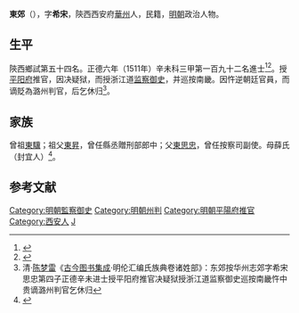{{明清人物信息框
| 姓名 = 東郊
| 原名 =
| 圖片名稱= 
| 圖片大小 =
| 圖片說明 = 
| 最高職務 = 浙江道監察御史
| 國家 = 大明 
| 爵位 =
| 籍貫 = 陝西西安府華州
| 族裔 = 
| 旗籍 = 
| 字號 = 字希宋
| 諡號 =
| 出生日期 = 生年不詳
| 出生地點 =
| 逝世日期 = 卒年不詳 
| 逝世地點 =
| 墓葬 =
| 配偶 = 
| 親屬 = 
| 出身 =
* 正德六年辛未科同進士出身
| 經歷 =
| 著作 =  
}}
'''東郊'''（{{bd|？||？|catIdx=}}），字'''希宋'''，陝西西安府[[華州|華州]]人，民籍，[[明朝|明朝]]政治人物。

== 生平 ==
陝西鄉試第五十四名。正德六年（1511年）辛未科三甲第一百九十二名進士<ref>{{Cite book|title=《皇明贡举考》卷五|last=（明）[[张朝瑞|张朝瑞]]|first=|publisher=《续修四库全书》史部第828册|year=|isbn=|location=|pages=}}</ref><ref>{{Cite book|title=贡举志五种 上|last=鲁小俊，江俊伟著|first=|publisher=武汉：武汉大学出版社|year=2009|isbn=978-7-307-07043-1|location=|pages=}}</ref>。授[[平阳府|平阳府]]推官，因决疑狱，而授浙江道[[监察御史|监察御史]]，并巡按南畿。因忤逆朝廷官員，而谪貶為潞州判官，后乞休归<ref>清·[[陈梦雷|陈梦雷]]《[[古今图书集成|古今图书集成]]·明伦汇编氏族典卷诸姓部》：东郊按华州志郊字希宋思忠第四子正德辛未进士授平阳府推官决疑狱授浙江道监察御史巡按南畿忤中贵谪潞州判官乞休归</ref>。

== 家族 ==
曾祖[[東驥|東驥]]；祖父[[東昇|東昇]]，曾任縣丞贈刑部郎中；父[[東思忠|東思忠]]，曾任按察司副使。母薛氏 （封宜人）<ref>{{Cite book|title=天一阁藏明代科举录选刊 登科录 点校本|last=龚延明主编|first=|publisher=宁波出版社|year=2016|isbn=978-7-5526-2320-8|location=宁波|pages=|quote=《天一閣藏明代科舉錄選刊.登科錄》之《正德六年辛未科進士登科錄》}}</ref>。

==参考文献==
{{reflist}}

{{start box}}
{{s-off}}
{{s-before|[[童寬_(正德進士)|童寬]]}}
{{s-title|明朝平陽府推官|1512年－1520年}}
{{s-after|[[張綸_(正德舉人)|張綸]]}}
{{end box}}

{{正德六年辛未科殿試金榜}}

{{DEFAULTSORT:Dong東}}
[[Category:明朝監察御史|Category:明朝監察御史]]
[[Category:明朝州判|Category:明朝州判]]
[[Category:明朝平陽府推官|Category:明朝平陽府推官]]
[[Category:西安人|Category:西安人]]
[[Category:東姓|J]]